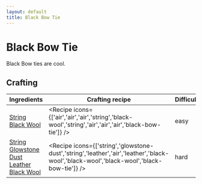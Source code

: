 ```yaml
---
layout: default
title: Black Bow Tie
---
```



Black Bow Tie
===================

Black Bow ties are cool.

## Crafting

| Ingredients | Crafting recipe | Difficulty |
| ----------- | --------------- | ------------- |
| [String](https://minecraft.wiki/w/String)<br/>[Black Wool](https://minecraft.wiki/w/Black_Wool) | <Recipe icons={['air','air','air','string','black-wool','string','air','air','air','black-bow-tie']} /> | easy |
| [String](https://minecraft.wiki/w/String)<br/>[Glowstone Dust](https://minecraft.wiki/w/Glowstone_Dust)<br/>[Leather](https://minecraft.wiki/w/Leather)<br/>[Black Wool](https://minecraft.wiki/w/Black_Wool) | <Recipe icons={['string','glowstone-dust','string','leather','air','leather','black-wool','black-wool','black-wool','black-bow-tie']} /> | hard |

